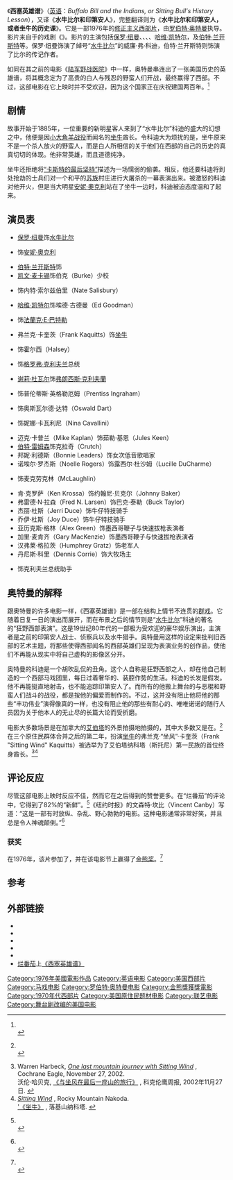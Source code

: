 {{Infobox film
| name        = 西塞英雄谱
| original_name = ''Buffalo Bill and the Indians, or Sitting Bull's History Lesson''
| image       = Buffalo Bill and the Indians, or Sitting Bull's History Lesson poster.jpg
| caption     = 電影海報
| writer      = {{link-en|艾伦·鲁道夫|Alan Rudolph}}<br>罗伯特·奥特曼
| starring    = [[保罗·纽曼|保罗·纽曼]]<br>{{link-en|乔厄尔·格雷|Joel Grey}}<br>[[凯文·麦卡锡_(演员)|凯文·麦卡锡]]<br>[[哈维·凯特尔|哈维·凯特尔]]<br>{{link-en|威尔·桑普森|Will Sampson}}<br>{{link-en|阿伦·F·尼科尔斯|Allan F. Nicholls}}<br>{{link-en|傑拉爾丁·卓別林|Geraldine Chaplin}}<br>{{link-en|约翰·康西丁 (演员)|John Considine (actor)|约翰·康西丁}}<br>[[伯特·兰开斯特|伯特·兰开斯特]]<br>[[伯特·雷姆森|伯特·雷姆森]]<br>{{link-en|伊芙琳·利厄尔|Evelyn Lear}}
| director    = [[罗伯特·奥特曼|罗伯特·奥特曼]]
| producer    = [[迪诺·德·劳伦提斯|迪诺·德·劳伦蒂斯]]
| distributor = [[联美|联美]]（美国）<br>[[迪诺·德·劳伦提斯|迪诺·德·劳伦蒂斯]]出品公司（海外）
| released    = {{Film date|1976|6|24}}
| runtime     = 123分钟
| country     = 美国
| language    = 英语
}}
《'''西塞英雄谱'''》（[[英语|英语]]：''Buffalo Bill and the Indians, or Sitting Bull's History Lesson''），又译《'''水牛比尔和印第安人'''》，完整翻译则为《'''水牛比尔和印第安人，或者坐牛的历史课'''》。它是一部1976年的[[修正主义西部片|修正主义西部片]]，由[[罗伯特·奥特曼|罗伯特·奥特曼]]执导。影片来自于{{link-en|亚瑟·科皮特|Arthur Kopit}}的戏剧《{{link-en|印第安人 (戏剧)|Indians (play)|印第安人}}》。影片的主演包括[[保罗·纽曼|保罗·纽曼]]、{{link-en|傑拉爾丁·卓別林|Geraldine Chaplin}}、{{link-en|威尔·桑普森|Will Sampson}}、{{link-en|乔厄尔·格雷|Joel Grey}}、[[哈维·凯特尔|哈维·凯特尔]]，及[[伯特·兰开斯特|伯特·兰开斯特]]等。保罗·纽曼饰演了绰号“[[水牛比尔|水牛比尔]]”的威廉·弗·科迪，伯特·兰开斯特则饰演了比尔的传记作者{{link-en|内德·邦特兰|Ned Buntline}}。

如同在其之前的电影《[[陆军野战医院|陆军野战医院]]》中一样，奥特曼串连出了一张美国历史的英雄谱，将其概念定为了高贵的白人与残忍的野蛮人们开战，最终赢得了西部。不过，这部电影在它上映时并不受欢迎，因为这个国家正在庆祝建国两百年。<ref>{{cite journal|last=Brenner|first=Marie|date=July 1976|title=''Buffaloed Bill''|journal=Texas Monthly|page=69}}<br>{{cite journal|last=玛丽·布伦纳|date=1976年7月|title=《被搞糊涂的比尔》|journal=得克萨斯月刊|page=69}}</ref>

==剧情==
故事开始于1885年，一位重要的新明星客人来到了“水牛比尔”科迪的盛大的幻想之中，他便是因[[小大角战役|小大角羊战役]]而闻名的[[坐牛|坐牛]]酋长。令科迪大为烦扰的是，坐牛原来不是一个杀人放火的野蛮人，而是白人所相信的关于他们在西部的自己的历史的真真切切的体现。他非常英雄，而且道德纯净。

坐牛还拒绝将[[小大角战役|“卡斯特的最后坚持”]]描述为一场懦弱的偷袭。相反，他还要科迪将到处抢劫的士兵们对一个和平的[[苏族|苏族]]村庄进行大屠杀的一幕表演出来。被激怒的科迪对他开火，但是当大明星[[安妮·奧克利|安妮·奧克利]]站在了坐牛一边时，科迪被迫态度温和了起来。

==演员表==
*[[保罗·纽曼|保罗·纽曼]]饰[[水牛比尔|水牛比尔]]
*{{link-en|傑拉爾丁·卓別林|Geraldine Chaplin}}饰[[安妮·奧克利|安妮·奧克利]]
*[[伯特·兰开斯特|伯特·兰开斯特]]饰{{link-en|内德·邦特兰|Ned Buntline}}
*[[凯文·麦卡锡_(演员)|凯文·麦卡锡]]饰伯克（Burke）少校
*{{link-en|乔厄尔·格雷|Joel Grey}}饰内特·索尔兹伯里（Nate Salisbury）
*[[哈维·凯特尔|哈维·凯特尔]]饰埃德·古德曼（Ed Goodman）
*{{link-en|约翰·康西丁 (演员)|John Considine (actor)|约翰·康西丁}}饰[[法蘭克·E·巴特勒|法蘭克·E·巴特勒]]
*弗兰克·卡奎茨（Frank Kaquitts）饰[[坐牛|坐牛]]
*{{link-en|威尔·桑普森|Will Sampson}}饰霍尔西（Halsey）
*{{link-en|帕特·麦科密克 (演员)|Pat McCormick (actor)|帕特·麦科密克}}饰[[格罗弗·克利夫兰|格罗弗·克利夫兰]]总统
*[[谢莉·杜瓦尔|谢莉·杜瓦尔]]饰[[弗朗西斯·克利夫蘭|弗朗西斯·克利夫蘭]]
*{{link-en|阿伦·F·尼科尔斯|Allan F. Nicholls}}饰普伦蒂斯·英格勒厄姆（Prentiss Ingraham）
*{{link-en|罗伯特·多奎|Robert DoQui}}饰奥斯瓦尔德·达特（Oswald Dart）
*{{link-en|伊芙琳·利厄尔|Evelyn Lear}}饰妮娜·卡瓦利尼（Nina Cavallini）
*迈克·卡普兰（Mike Kaplan）饰茹勒·基恩（Jules Keen）
*[[伯特·雷姆森|伯特·雷姆森]]饰克拉奇（Crutch）
*邦妮·利德斯（Bonnie Leaders）饰女次低音歌唱家
*诺埃尔·罗杰斯（Noelle Rogers）饰露西尔·杜沙姆（Lucille DuCharme）
*{{link-en|丹佛·派尔|Denver Pyle}}饰麦克劳克林（McLaughlin）
*肯·克罗萨（Ken Krossa）饰约翰尼·贝克尔（Johnny Baker）
*弗雷德·N·拉森（Fred N. Larsen）饰巴克·泰勒（Buck Taylor）
*杰丽·杜斯（Jerri Duce）饰牛仔特技骑手
*乔伊·杜斯（Joy Duce）饰牛仔特技骑手
*亚历克斯·格林（Alex Green）饰墨西哥鞭子与快速拔枪表演者
*加里·麦肯齐（Gary MacKenzie）饰墨西哥鞭子与快速拔枪表演者
*汉弗莱·格拉茨（Humphrey Gratz）饰老军人
*丹尼斯·科里（Dennis Corrie）饰大牧场主
*{{link-en|帕特里克·雷诺兹 (演员)|Patrick Reynolds (actor)|帕特里克·雷诺兹}}饰克利夫兰总统助手

==奥特曼的解释==
跟奥特曼的许多电影一样，《西塞英雄谱》是一部在结构上情节不连贯的[[群戏|群戏]]。它随着日复一日的演出而展开，而在布景之后的情节则是“[[水牛比尔|水牛比尔]]”科迪的著名的“狂野西部表演”。这是19世纪80年代的一部极为受欢迎的豪华娱乐演出，主演者是之前的印第安人战士、侦察兵以及水牛猎手。奥特曼用这样的设定来批判旧西部的艺术主题，将那些使得西部闻名的西部英雄们呈现为表演业务的创作品，使他们不再能从现实中将自己虚构的影像区分开。

奥特曼的科迪是一个胡吹乱侃的丑角。这个人自称是狂野西部之人，却在他自己制造的一个西部马戏团里，每日过着奢华的、装腔作势的生活。科迪的长发是假发。他不再能挺直地射击，也不能追踪印第安人了。而所有的他搬上舞台的与恶棍和野蛮人们战斗的战役，都是按他的偏爱而制作的。不过，这并没有阻止他将他的那些“丰功伟业”演得像真的一样，也没有阻止他的那些有耐心的、唯唯诺诺的随行人员因为关于他本人的无止尽的长篇大论而受折磨。

电影大多数场景是在加拿大的[[艾伯塔|艾伯塔]]的外景拍摄地拍摄的，其中大多数又是在{{link-en|斯托尼印第安人保留区142、143、144号|Stoney Indian Reserves Nos. 142, 143, and 144|斯托尼印第安人保留区}}。<ref>{{cite web|url=http://digitallibrary.uleth.ca/cdm/compoundobject/collection/sanews/id/20882/rec/1|title=''Kainai News, 23 May 1975''|publisher=Digitallibrary.uleth.ca|accessdate=2013-08-19|archive-date=2018-08-23|archive-url=https://web.archive.org/web/20180823174306/http://digitallibrary.uleth.ca/cdm/compoundobject/collection/sanews/id/20882/rec/1|dead-url=no}}<br>{{cite web|url=http://digitallibrary.uleth.ca/cdm/compoundobject/collection/sanews/id/20882/rec/1|title=《凯奈新闻，1975年5月23日》|publisher=Digitallibrary.uleth.ca网站|accessdate=2013年8月19日|archive-date=2018年8月23日|archive-url=https://web.archive.org/web/20180823174306/http://digitallibrary.uleth.ca/cdm/compoundobject/collection/sanews/id/20882/rec/1|dead-url=no}} {{en icon}}</ref>在三个原住民群体合并之后的第二年，扮演[[坐牛|坐牛]]的弗兰克·“坐风”·卡奎茨（Frank "Sitting Wind" Kaquitts）被选举为了艾伯塔纳科塔（斯托尼）第一民族的首位终身酋长。<ref>Warren Harbeck, [http://www.harbeck.ca/cww/cww_021127.html ''One last mountain journey with Sitting Wind''] {{Wayback|url=http://www.harbeck.ca/cww/cww_021127.html |date=20180823174745 }}, Cochrane Eagle, November 27, 2002.<br>沃伦·哈贝克, [http://www.harbeck.ca/cww/cww_021127.html 《与坐风在最后一座山的旅行》] {{Wayback|url=http://www.harbeck.ca/cww/cww_021127.html |date=20180823174745 }}, 科克伦鹰周报, 2002年11月27日. {{en icon}}</ref><ref>[http://www.rockymountainnakoda.com/sitting-wind ''Sitting Wind''] {{Wayback|url=http://www.rockymountainnakoda.com/sitting-wind |date=20141204234630 }}, Rocky Mountain Nakoda.<br>[http://www.rockymountainnakoda.com/sitting-wind '《坐牛》] {{Wayback|url=http://www.rockymountainnakoda.com/sitting-wind |date=20141204234630 }}, 落基山纳科塔. {{en icon}}</ref>

==评论反应==
尽管这部电影上映时反应不佳，然而它在之后得到的赞誉更多。在“烂番茄”的评论中，它得到了82%的“新鲜”。<ref>{{rotten tomatoes|buffalo_bill_and_the_indians_or_sitting_bulls_history_lesson|Buffalo Bill and the Indians, or Sitting Bull's History Lesson}}<br>{{rotten tomatoes|buffalo_bill_and_the_indians_or_sitting_bulls_history_lesson|西塞英雄谱}}</ref>《纽约时报》的文森特·坎比（Vincent Canby）写道：“这是一部有时放纵、杂乱、野心勃勃的电影。这种电影通常非常好笑，并且总是令人神魂颠倒。”<ref>{{cite web|url=http://movies.nytimes.com/movie/review?res=9C0DE3DA163DE03ABC4D51DFB066838D669EDE|title=''Screen: Altman's "Buffalo Bill"''|last=Canby|first=Vincent|date=25 June 1976|work=The New York Times|accessdate=2014-11-25}}<br>{{cite web|url=http://movies.nytimes.com/movie/review?res=9C0DE3DA163DE03ABC4D51DFB066838D669EDE|title=《银幕：奥特曼的“水牛比尔”》|last={{link-en|文森特·坎比|Vincent Canby}}|date=1976年6月25日|work=[[纽约时报|纽约时报]]|accessdate=2014年11月25日}} {{en icon}}</ref>

===获奖===
在1976年，该片参加了{{link-en|第26届柏林国际电影节|26th Berlin International Film Festival}}，并在该电影节上赢得了[[金熊奖|金熊奖]]。<ref>{{cite web|url=http://www.berlinale.de/en/archiv/jahresarchive/1976/03_preistr_ger_1976/03_Preistraeger_1976.html|title=''Berlinale 1976: Prize Winners''|accessdate=2010-07-16|work=berlinale.de|archive-date=2017-11-14|archive-url=https://web.archive.org/web/20171114093033/https://www.berlinale.de/en/archiv/jahresarchive/1976/03_preistr_ger_1976/03_Preistraeger_1976.html|dead-url=no}}<br>{{cite web|url=http://www.berlinale.de/en/archiv/jahresarchive/1976/03_preistr_ger_1976/03_Preistraeger_1976.html|title=《1976年柏林国际电影节：获奖者》|accessdate=2010年7月16日|work=berlinale.de网站|archive-date=2017年11月14日|archive-url=https://web.archive.org/web/20171114093033/https://www.berlinale.de/en/archiv/jahresarchive/1976/03_preistr_ger_1976/03_Preistraeger_1976.html|dead-url=no}} {{en icon}}</ref>

==参考==
{{reflist}}

==外部链接==
* {{IMDb title|id=0074254|title=西塞英雄谱}}
* {{amg movie|7406}}
* {{tcmdb title|id=69849}}
* {{AFI film|id=55830}}
* {{douban|1297450|title=西塞英雄谱}}
* [[烂番茄|烂番茄]]上[http://www.rottentomatoes.com/m/buffalo_bill_and_the_indians_or_sitting_bulls_history_lesson/ 《西塞英雄谱》] {{Wayback|url=http://www.rottentomatoes.com/m/buffalo_bill_and_the_indians_or_sitting_bulls_history_lesson/ |date=20201112015521 }} {{en icon}}

{{罗伯特·奥特曼}}
{{金熊奖得奖作品}}

[[Category:1976年美國電影作品|Category:1976年美國電影作品]]
[[Category:英语电影|Category:英语电影]]
[[Category:美国西部片|Category:美国西部片]]
[[Category:马戏电影|Category:马戏电影]]
[[Category:罗伯特·奥特曼电影|Category:罗伯特·奥特曼电影]]
[[Category:金熊獎獲獎電影|Category:金熊獎獲獎電影]]
[[Category:1970年代西部片|Category:1970年代西部片]]
[[Category:美国原住民题材电影|Category:美国原住民题材电影]]
[[Category:联艺电影|Category:联艺电影]]
[[Category:舞台剧改编的美国电影|Category:舞台剧改编的美国电影]]